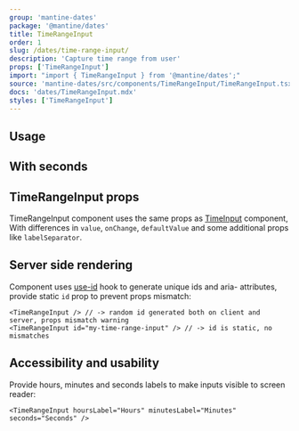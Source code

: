 ```yaml
---
group: 'mantine-dates'
package: '@mantine/dates'
title: TimeRangeInput
order: 1
slug: /dates/time-range-input/
description: 'Capture time range from user'
props: ['TimeRangeInput']
import: "import { TimeRangeInput } from '@mantine/dates';"
source: 'mantine-dates/src/components/TimeRangeInput/TimeRangeInput.tsx'
docs: 'dates/TimeRangeInput.mdx'
styles: ['TimeRangeInput']
---
```



## Usage

<Demo data={TimeRangeInputDemos.usage} />

## With seconds

<Demo data={TimeRangeInputDemos.withSeconds} />

## TimeRangeInput props

TimeRangeInput component uses the same props as [TimeInput](/dates/time-input/) component,
With differences in `value`, `onChange`, `defaultValue` and some additional props like `labelSeparator`.

## Server side rendering

Component uses [use-id](/hooks/use-id/) hook to generate unique ids and aria- attributes,
provide static `id` prop to prevent props mismatch:

```tsx
<TimeRangeInput /> // -> random id generated both on client and server, props mismatch warning
<TimeRangeInput id="my-time-range-input" /> // -> id is static, no mismatches
```

## Accessibility and usability

Provide hours, minutes and seconds labels to make inputs visible to screen reader:

```tsx
<TimeRangeInput hoursLabel="Hours" minutesLabel="Minutes" seconds="Seconds" />
```
